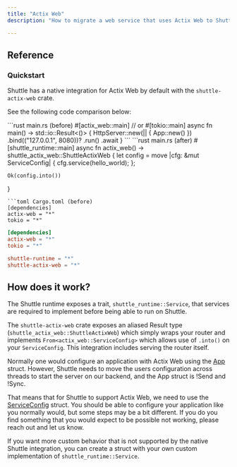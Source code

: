 ```yaml
---
title: "Actix Web"
description: "How to migrate a web service that uses Actix Web to Shuttle"

---
```


## Reference

### Quickstart
Shuttle has a native integration for Actix Web by default with the `shuttle-actix-web` crate.

See the following code comparison below:

<CodeGroup>
```rust main.rs (before)
#[actix_web::main] // or #[tokio::main]
async fn main() -> std::io::Result<()> {
    HttpServer::new(|| {
        App::new()
    })
    .bind(("127.0.0.1", 8080))?
    .run()
    .await
}
```
```rust main.rs (after)
#[shuttle_runtime::main]
async fn actix_web() -> shuttle_actix_web::ShuttleActixWeb<impl FnOnce(&mut ServiceConfig) + Send + Clone + 'static> {
    let config = move |cfg: &mut ServiceConfig| {
        cfg.service(hello_world);
    };

    Ok(config.into())
}
```
```toml Cargo.toml (before)
[dependencies]
actix-web = "*"
tokio = "*"
```
```toml Cargo.toml (after)
[dependencies]
actix-web = "*"
tokio = "*"

shuttle-runtime = "*"
shuttle-actix-web = "*"
```
</CodeGroup>

## How does it work?
The Shuttle runtime exposes a trait, `shuttle_runtime::Service`, that services are required to implement before being able to run on Shuttle.

The `shuttle-actix-web` crate exposes an aliased Result type (`shuttle_actix_web::ShuttleActixWeb`) which simply wraps your router and implements `From<actix_web::ServiceConfig>` which allows use of `.into()` on your `ServiceConfig`. This integration includes serving the router itself.

Normally one would configure an application with Actix Web using the [App](https://docs.rs/actix-web/latest/actix_web/struct.App.html) struct. However, Shuttle needs to move the users configuration across threads to start the server on our backend, and the App struct is !Send and !Sync.

That means that for Shuttle to support Actix Web, we need to use the [ServiceConfig](https://docs.rs/actix-web/latest/actix_web/web/struct.ServiceConfig.html) struct. You should be able to configure your application like you normally would, but some steps may be a bit different. If you do you find something that you would expect to be possible not working, please reach out and let us know.

If you want more custom behavior that is not supported by the native Shuttle integration, you can create a struct with your own custom implementation of `shuttle_runtime::Service`.
